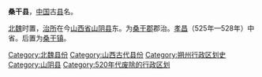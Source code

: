 '''桑干县'''，[[中国|中国]]古[[县|县]]名。

[[北魏|北魏]]时置，[[治所|治所]]在今[[山西省|山西省]][[山阴县|山阴县]]东。为[[桑干郡|桑干郡]]郡治。[[孝昌_(年号)|孝昌]]（525年—528年）中省。后置为[[桑干镇|桑干镇]]。

{{北魏行政区划小作品}}
[[Category:北魏县份|Category:北魏县份]]
[[Category:山西古代县份|Category:山西古代县份]]
[[Category:朔州行政区划史|Category:朔州行政区划史]]
[[Category:山阴县|Category:山阴县]]
[[Category:520年代废除的行政区划|Category:520年代废除的行政区划]]